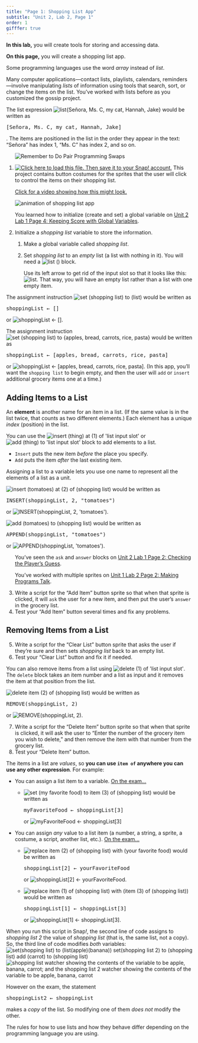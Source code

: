```yaml
---
title: "Page 1: Shopping List App"
subtitle: "Unit 2, Lab 2, Page 1"
order: 1
gifffer: true
---
```


::: learn
**In this lab,** you will create tools for storing and accessing data.

**On this page,** you will create a shopping list app.
:::

::: sidenoteBig
Some programming languages use the word <em>array</em> instead of <em>list</em>.
:::

Many computer applications---contact lists, playlists, calendars, reminders---involve manipulating <em>lists</em> of information using tools that search, sort, or change the items on the list. You've worked with lists before as you customized the gossip project.<br />

::: examFullWidth


::: pseudop
The list expression <img src="/img/1-introduction/list-from-who.png" title="list{Señora, Ms. C, my cat, Hannah, Jake}" alt="list{Señora, Ms. C, my cat, Hannah, Jake}" class="inline"/> would be written as

```{=html}
<pre class="inline">[Señora, Ms. C, my cat, Hannah, Jake]</pre>
```
. The items are positioned in the list in the order they appear in the text: "Señora" has index 1, "Ms. C" has index 2, and so on.
:::
:::

::: {#first .forYouToDo}
<ol>

<img src="/img/icons/pair-programming-swap-reminder.png" title="Remember to Do Pair Programming Swaps" alt="Remember to Do Pair Programming Swaps" class="float-end"/>

<li><a class="run" href="/prog/2-complexity/U2L2-ShoppingList.xml" target="_blank"><img src="/img/icons/load-save.png" title="Click here to load this file. Then save it to your Snap! account." alt="Click here to load this file. Then save it to your Snap! account." class="inline"/></a> This project contains button costumes for the sprites that the user will click to control the items on their shopping list.</li>

::: endnote
<a href="#hint-shopping-list-example" data-bs-toggle="collapse" title="Click for a video showing how the shopping list app might look.">Click for a video showing how this might look.</a>

::: {#hint-shopping-list-example .collapse}
<img alt="animation of shopping list app" class="ms-4" data-gifffer="/img/3-lists/shopping-list-project-v3.gif"/>
:::
:::

::: sidenoteBig
You learned how to initialize (create and set) a global variable on <a href="/unit-2/lab-1/4-keeping-score.html" title="Unit 2 Lab 1 Page 4: Keeping Score with Global Variables">Unit 2 Lab 1 Page 4: Keeping Score with Global Variables</a>.
:::

<li>



Initialize a <var>shopping list</var> variable to store the information.

<ol>

<li>Make a global variable called <var>shopping list</var>.</li>

<li>

Set <var>shopping list</var> to an <em>empty</em> list (a list with nothing in it). You will need a <img src="/img/blocks/list-full-size.png" title="list ()" alt="list ()" class="inline"/> block.

::: narrower
Use its left arrow to get rid of the input slot so that it looks like this: <img src="/img/blocks/empty-list-block.png" title="list" alt="list"/>. That way, you will have an empty list rather than a list with one empty item.
:::

</li>

</ol>

</li>

</ol>
:::

::: examFullWidth


::: pseudop
The assignment instruction <img src="/img/2-complexity/example-blank-list-assignment.png" title="set (shopping list) to (list)" alt="set (shopping list) to (list)" class="inline"/> would be written as

```{=html}
<pre class="inline">shoppingList &leftarrow; []</pre>
```
or <img src="/img/2-complexity/shoppinglist-empty-list-assignment-blocktran.png" title="shoppingList ← []" alt="shoppingList ← []"/>.
:::



::: pseudop
The assignment instruction <img src="/img/2-complexity/example-list-assignment.png" title="set (shopping list) to {apples, bread, carrots, rice, pasta}" alt="set (shopping list) to {apples, bread, carrots, rice, pasta}" class="inline"/> would be written as

```{=html}
<pre class="inline">shoppingList &leftarrow; [apples, bread, carrots, rice, pasta]</pre>
```
or <img src="/img/2-complexity/shoppinglist-full-list-assignment-blocktran.png" title="shoppingList ← [apples, bread, carrots, rice, pasta]" alt="shoppingList ← [apples, bread, carrots, rice, pasta]"/>. (In this app, you'll want the `shopping list` to begin empty, and then the user will `add` or `insert` additional grocery items one at a time.)
:::
:::

## Adding Items to a List



::: vocabBig


An **element** is another name for an item in a list. (If the same value is in the list twice, that counts as two different elements.) Each element has a unique <em>index</em> (position) in the list.
:::

You can use the <img src="/img/blocks/insert.png" title="insert (thing) at (1) of &apos;list input slot&apos;" alt="insert (thing) at (1) of &apos;list input slot&apos;" class="inline"/> or <img src="/img/blocks/add.png" title="add (thing) to &apos;list input slot&apos;" alt="add (thing) to &apos;list input slot&apos;" class="inline"/> block to add elements to a list.

<ul>

<li>`Insert` puts the new item <em>before</em> the place you specify.</li>

<li>`Add` puts the item <em>after</em> the last existing item.</li>

</ul>





Assigning a list to a variable lets you use one name to represent all the elements of a list as a unit.

::: examFullWidth


::: pseudop
<img src="/img/2-complexity/insert-tomatoes-at-2-of-shopping-list.png" title="insert (tomatoes) at (2) of (shopping list)" alt="insert (tomatoes) at (2) of (shopping list)" class="inline"/> would be written as

```{=html}
<pre class="inline">INSERT(shoppingList, 2, "tomatoes")</pre>
```
or <img src="/img/2-complexity/insert-blocktran.png" title="INSERT(shoppingList, 2, &apos;tomatoes&apos;)" alt="INSERT(shoppingList, 2, &apos;tomatoes&apos;)" class="inline"/>.
:::



::: pseudop
<img src="/img/2-complexity/add-tomatoes-to-shopping-list.png" title="add (tomatoes) to (shopping list)" alt="add (tomatoes) to (shopping list)" class="inline"/> would be written as

```{=html}
<pre class="inline">APPEND(shoppingList, "tomatoes")</pre>
```
or <img src="/img/2-complexity/add-blocktran.png" title="APPEND(shoppingList, &apos;tomatoes&apos;)" alt="APPEND(shoppingList, &apos;tomatoes&apos;)" class="inline"/>.
:::
:::

::: forYouToDo
<ol start="3">



::: sidenoteBig
You've seen the `ask` and `answer` blocks on <a href="/unit-2/lab-1/2-checking-player-guess.html" title="Unit 2 Lab 1 Page 2: Checking the Player's Guess">Unit 2 Lab 1 Page 2: Checking the Player's Guess</a>.

You've worked with multiple sprites on <a href="/unit-1/lab-2/2-gossip.html" title="Unit 1 Lab 2 Page 2: Making Programs Talk">Unit 1 Lab 2 Page 2: Making Programs Talk</a>.
:::

<li>Write a script for the "Add Item" button sprite so that when that sprite is clicked, it will `ask` the user for a new item, and then put the user's `answer` in the grocery list.</li>

<li>Test your "Add Item" button several times and fix any problems.</li>

</ol>
:::

## Removing Items from a List

::: forYouToDo
<ol start="5">

<li>Write a script for the "Clear List" button sprite that asks the user if they're sure and then sets <var>shopping list</var> back to an empty list.</li>

<li>Test your "Clear List" button and fix it if needed.</li>

</ol>
:::

You can also remove items from a list using <img src="/img/blocks/delete.png" title="delete (1) of &apos;list input slot&apos;" alt="delete (1) of &apos;list input slot&apos;" class="inline"/>. The `delete` block takes an item number and a list as input and it removes the item at that position from the list.

::: examFullWidth
::: pseudop


<img src="/img/2-complexity/delete-item-2-of-shopping-list.png" title="delete item (2) of (shopping list)" alt="delete item (2) of (shopping list)" class="inline"/> would be written as

```{=html}
<pre class="inline">REMOVE(shoppingList, 2)</pre>
```
or <img src="/img/2-complexity/remove-blocktran.png" title="REMOVE(shoppingList, 2)" alt="REMOVE(shoppingList, 2)" class="inline"/>.
:::
:::

::: forYouToDo
<ol start="7">

<li>Write a script for the "Delete Item" button sprite so that when that sprite is clicked, it will ask the user to "Enter the number of the grocery item you wish to delete," and then remove the item with that number from the grocery list.</li>

<li>Test your "Delete Item" button.</li>

</ol>
:::

::: examFullWidth
::: pseudop
The items in a list are <em>values</em>, so **you can use `item of` anywhere you can use any other expression**. For example:

<ul>



<li>

You can assign a list item to a variable. <a href="#hint-assigning-element-to-variable" data-bs-toggle="collapse" title="You can assign a list item to a variable. On the exam...">On the exam...</a>

::: {#hint-assigning-element-to-variable .collapse}
<ul>

<li>

<img src="/img/2-complexity/assigning-element-to-variable.png" title="set (my favorite food) to item (3) of (shopping list)" alt="set (my favorite food) to item (3) of (shopping list)" class="inline"/> would be written as

```{=html}
<pre class="inline">myFavoriteFood &leftarrow; shoppingList[3]</pre>
```
or <img src="/img/2-complexity/assigning-element-to-variable-blocktran.png" title="myFavoriteFood ← shoppingList[3]" alt="myFavoriteFood ← shoppingList[3]" class="inline"/>

</li>

</ul>
:::

</li>

<li>

You can assign <em>any</em> value to a list item (a number, a string, a sprite, a costume, a script, another list, etc.). <a href="#hint-assigning-anything-to-element" data-bs-toggle="collapse" title="You can assign <em>any</em> value to a list item (a number, a string, a sprite, a costume, a script, another list, etc.). On the exam...">On the exam...</a>

::: {#hint-assigning-anything-to-element .collapse}
<ul>

<li>

<img src="/img/2-complexity/assigning-variable-to-element.png" title="replace item (2) of (shopping list) with (your favorite food)" alt="replace item (2) of (shopping list) with (your favorite food)" class="inline"/> would be written as

```{=html}
<pre class="inline">shoppingList[2] &leftarrow; yourFavoriteFood</pre>
```
or <img src="/img/2-complexity/assigning-variable-to-element-blocktran.png" title="shoppingList[2] ← yourFavoriteFood" alt="shoppingList[2] ← yourFavoriteFood" class="inline"/>.

</li>

<li>

<img src="/img/2-complexity/assigning-element-to-element.png" title="replace item (1) of (shopping list) with (item (3) of (shopping list))" alt="replace item (1) of (shopping list) with (item (3) of (shopping list))" class="inline"/> would be written as

```{=html}
<pre class="inline">shoppingList[1] &leftarrow; shoppingList[3]</pre>
```
or <img src="/img/2-complexity/assigning-element-to-element-blocktran.png" title="shoppingList[1] ← shoppingList[3]" alt="shoppingList[1] ← shoppingList[3]" class="inline"/>.

</li>

</ul>
:::

</li>

</ul>
:::
:::

::: examFullWidth
When you run this script in Snap<em>!</em>, the second line of code assigns to <var>shopping list 2</var> the value of <var>shopping list</var> (that is, the same list, not a copy). So, the third line of code modifies <em>both</em> variables: <br /> <img src="/img/2-complexity/example-list-by-reference.png" title="set(shopping list) to (list(apple)(banana))
set(shopping list 2) to (shopping list)
add (carrot) to (shopping list)" alt="set(shopping list) to (list(apple)(banana))
set(shopping list 2) to (shopping list)
add (carrot) to (shopping list)" class="ms-4"/> <img src="/img/2-complexity/example-list-by-reference-stage.png" title="shopping list watcher showing the contents of the variable to be apple, banana, carrot; and the shopping list 2 watcher showing the contents of the variable to be apple, banana, carrot" alt="shopping list watcher showing the contents of the variable to be apple, banana, carrot; and the shopping list 2 watcher showing the contents of the variable to be apple, banana, carrot" class="ms-4"/><br />



::: pseudop
However on the exam, the statement

```{=html}
<pre class="inline">shoppingList2 &leftarrow; shoppingList</pre>
```
makes a <em>copy</em> of the list. So modifying one of them <em>does not</em> modify the other.
:::

The rules for how to use lists and how they behave differ depending on the programming language you are using.
:::
